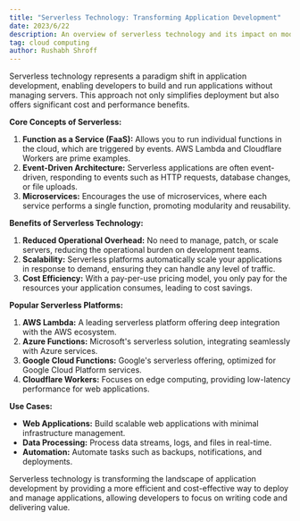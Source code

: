 ```yaml
---
title: "Serverless Technology: Transforming Application Development"
date: 2023/6/22
description: An overview of serverless technology and its impact on modern application development.
tag: cloud computing
author: Rushabh Shroff
---
```


Serverless technology represents a paradigm shift in application development, enabling developers to build and run applications without managing servers. This approach not only simplifies deployment but also offers significant cost and performance benefits.

**Core Concepts of Serverless:**
1. **Function as a Service (FaaS):** Allows you to run individual functions in the cloud, which are triggered by events. AWS Lambda and Cloudflare Workers are prime examples.
2. **Event-Driven Architecture:** Serverless applications are often event-driven, responding to events such as HTTP requests, database changes, or file uploads.
3. **Microservices:** Encourages the use of microservices, where each service performs a single function, promoting modularity and reusability.

**Benefits of Serverless Technology:**
1. **Reduced Operational Overhead:** No need to manage, patch, or scale servers, reducing the operational burden on development teams.
2. **Scalability:** Serverless platforms automatically scale your applications in response to demand, ensuring they can handle any level of traffic.
3. **Cost Efficiency:** With a pay-per-use pricing model, you only pay for the resources your application consumes, leading to cost savings.

**Popular Serverless Platforms:**
1. **AWS Lambda:** A leading serverless platform offering deep integration with the AWS ecosystem.
2. **Azure Functions:** Microsoft's serverless solution, integrating seamlessly with Azure services.
3. **Google Cloud Functions:** Google's serverless offering, optimized for Google Cloud Platform services.
4. **Cloudflare Workers:** Focuses on edge computing, providing low-latency performance for web applications.

**Use Cases:**
- **Web Applications:** Build scalable web applications with minimal infrastructure management.
- **Data Processing:** Process data streams, logs, and files in real-time.
- **Automation:** Automate tasks such as backups, notifications, and deployments.

Serverless technology is transforming the landscape of application development by providing a more efficient and cost-effective way to deploy and manage applications, allowing developers to focus on writing code and delivering value.